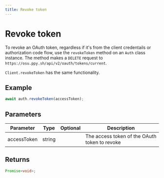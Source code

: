 ```yaml
---
title: Revoke token
---
```


# Revoke token

To revoke an OAuth token, regardless if it's from the client credentails or authorization code flow, use the `revokeToken` method on an `Auth` class instance. The method makes a `DELETE` request to `https://osu.ppy.sh/api/v2/oauth/tokens/current`.

`Client.revokeToken` has the same functionality.

## Example

```ts
await auth.revokeToken(accessToken);
```

## Parameters

| Parameter   | Type   | Optional | Description                                   |
| ----------- | ------ | -------- | --------------------------------------------- |
| accessToken | string |          | The access token of the OAuth token to revoke |

## Returns

```ts
Promise<void>;
```
